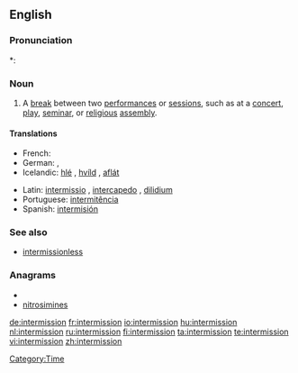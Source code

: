 ==English==

===Pronunciation===
*: {{rhymes|ɪʃən}}

===Noun===
{{en-noun}}

# A [[break]] between two [[performance]]s or [[session]]s, such as at a [[concert]], [[play]], [[seminar]], or [[religious]] [[assembly]].

====Translations====
{{trans-top|break between performances or sessions}}
* French: {{t+|fr|intermission}}
* German: {{t+|de|Unterbrechung}}, {{t+|de|Pause}}
* Icelandic: [[hlé]] {{n}}, [[hvíld]] {{f}}, [[aflát]] {{n}}
{{trans-mid}}
* Latin: [[intermissio]] {{f}}, [[intercapedo]] {{f}}, [[dilidium]] {{n}}
* Portuguese: [[intermitência]] {{f}}
* Spanish: [[intermisión]]
{{trans-bottom}}

===See also===
* [[intermissionless]]

===Anagrams===
* {{alphagram|eiiimnnorsst}}
* [[nitrosimines#English|nitrosimines]]

[[Category:Time]]

[[de:intermission]]
[[fr:intermission]]
[[io:intermission]]
[[hu:intermission]]
[[nl:intermission]]
[[ru:intermission]]
[[fi:intermission]]
[[ta:intermission]]
[[te:intermission]]
[[vi:intermission]]
[[zh:intermission]]